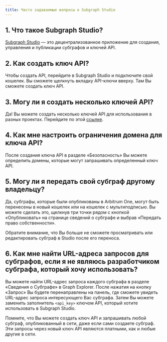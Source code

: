 ```yaml
---
title: Часто задаваемые вопросы о Subgraph Studio
---
```


## 1. Что такое Subgraph Studio?

[Subgraph Studio](https://thegraph.com/studio/) — это децентрализованное приложение для создания, управления и публикации субграфов и ключей API.

## 2. Как создать ключ API?

Чтобы создать API, перейдите в Subgraph Studio и подключите свой кошелек. Вы сможете щелкнуть вкладку API-ключи вверху. Там Вы сможете создать ключ API.

## 3. Могу ли я создать несколько ключей API?

Да! Вы можете создать несколько ключей API для использования в разных проектах. Перейдите по этой [ссылке](https://thegraph.com/studio/apikeys/).

## 4. Как мне настроить ограничения домена для ключа API?

После создания ключа API в разделе «Безопасность» Вы можете определить домены, которые могут запрашивать определенный ключ API.

## 5. Могу ли я передать свой субграф другому владельцу?

Да, субграфы, которые были опубликованы в Arbitrum One, могут быть перенесены в новый кошелек или на кошелек с мультиподписью. Вы можете сделать это, щелкнув три точки рядом с кнопкой «Опубликовать» на странице сведений о субграфе и выбрав «Передать право собственности».

Обратите внимание, что Вы больше не сможете просматривать или редактировать субграф в Studio после его переноса.

## 6. Как мне найти URL-адреса запросов для субграфов, если я не являюсь разработчиком субграфа, который хочу использовать?

Вы можете найти URL-адрес запроса каждого субграфа в разделе «Сведения о Субграфе» в Graph Explorer. После нажатия на кнопку «Запрос» Вы будете перенаправлены на панель, где сможете увидеть URL-адрес запроса интересующего Вас субграфа. Затем Вы можете заменить заполнитель `<api_key>` ключом API, который хотите использовать в Subgraph Studio.

Помните, что Вы можете создать ключ API и запрашивать любой субграф, опубликованный в сети, даже если сами создаете субграф. Эти запросы через новый ключ API являются платными, как и любые другие в сети.
